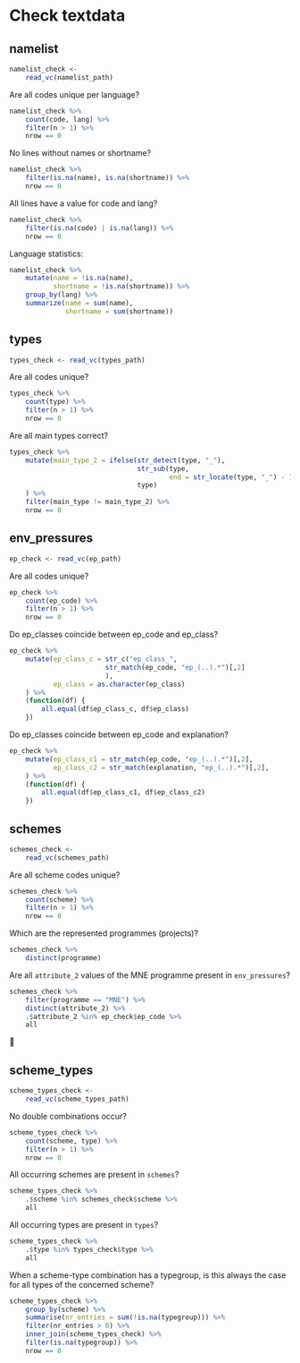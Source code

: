 # Check textdata

## namelist

```r
namelist_check <- 
    read_vc(namelist_path)
```

Are all codes unique per language?

```r
namelist_check %>% 
    count(code, lang) %>% 
    filter(n > 1) %>% 
    nrow == 0
```

No lines without names or shortname?

```r
namelist_check %>% 
    filter(is.na(name), is.na(shortname)) %>% 
    nrow == 0
```

All lines have a value for code and lang?

```r
namelist_check %>% 
    filter(is.na(code) | is.na(lang)) %>% 
    nrow == 0
```


Language statistics:

```r
namelist_check %>% 
    mutate(name = !is.na(name),
           shortname = !is.na(shortname)) %>% 
    group_by(lang) %>% 
    summarize(name = sum(name),
              shortname = sum(shortname))
```


## types

```r
types_check <- read_vc(types_path)
```

Are all codes unique?

```r
types_check %>% 
    count(type) %>% 
    filter(n > 1) %>% 
    nrow == 0
```

Are all main types correct?

```r
types_check %>% 
    mutate(main_type_2 = ifelse(str_detect(type, "_"),
                                str_sub(type, 
                                        end = str_locate(type, "_") - 1),
                                type)
    ) %>% 
    filter(main_type != main_type_2) %>% 
    nrow == 0
```

## env_pressures

```r
ep_check <- read_vc(ep_path)
```


Are all codes unique?

```r
ep_check %>% 
    count(ep_code) %>% 
    filter(n > 1) %>% 
    nrow == 0
```

Do ep_classes coincide between ep_code and ep_class?

```r
ep_check %>% 
    mutate(ep_class_c = str_c("ep_class_",
                        str_match(ep_code, "ep_(..).*")[,2]
                        ),
           ep_class = as.character(ep_class)
    ) %>% 
    (function(df) {
        all.equal(df$ep_class_c, df$ep_class)
    })
```

Do ep_classes coincide between ep_code and explanation?

```r
ep_check %>% 
    mutate(ep_class_c1 = str_match(ep_code, "ep_(..).*")[,2],
           ep_class_c2 = str_match(explanation, "ep_(..).*")[,2],
    ) %>% 
    (function(df) {
        all.equal(df$ep_class_c1, df$ep_class_c2)
    })
```

## schemes

```r
schemes_check <- 
    read_vc(schemes_path)
```


Are all scheme codes unique?

```r
schemes_check %>% 
    count(scheme) %>% 
    filter(n > 1) %>% 
    nrow == 0
```

Which are the represented programmes (projects)?

```r
schemes_check %>% 
    distinct(programme)
```

Are all `attribute_2` values of the MNE programme present in `env_pressures`?

```r
schemes_check %>% 
    filter(programme == "MNE") %>% 
    distinct(attribute_2) %>% 
    .$attribute_2 %in% ep_check$ep_code %>% 
    all
```


## scheme_types

```r
scheme_types_check <- 
    read_vc(scheme_types_path)
```


No double combinations occur?

```r
scheme_types_check %>% 
    count(scheme, type) %>% 
    filter(n > 1) %>% 
    nrow == 0
```

All occurring schemes are present in `schemes`?

```r
scheme_types_check %>% 
    .$scheme %in% schemes_check$scheme %>% 
    all
```

All occurring types are present in `types`?

```r
scheme_types_check %>% 
    .$type %in% types_check$type %>% 
    all
```

When a scheme-type combination has a typegroup, is this always the case for all types of the concerned scheme?

```r
scheme_types_check %>% 
    group_by(scheme) %>% 
    summarise(nr_entries = sum(!is.na(typegroup))) %>% 
    filter(nr_entries > 0) %>% 
    inner_join(scheme_types_check) %>% 
    filter(is.na(typegroup)) %>% 
    nrow == 0
```



